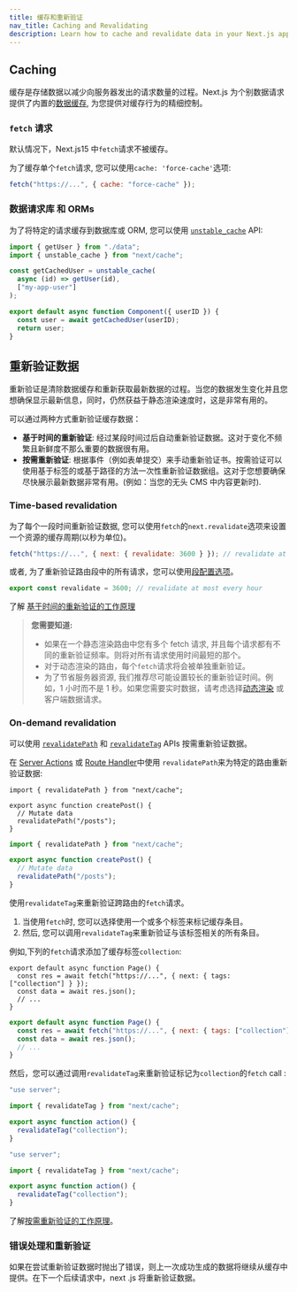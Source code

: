 ```yaml
---
title: 缓存和重新验证
nav_title: Caching and Revalidating
description: Learn how to cache and revalidate data in your Next.js application.
---
```


## Caching

缓存是存储数据以减少向服务器发出的请求数量的过程。Next.js 为个别数据请求提供了内置的[数据缓存](/docs/content/app/building-your-application/caching), 为您提供对缓存行为的精细控制。

### `fetch` 请求

默认情况下，Next.js15 中`fetch`请求不被缓存。

为了缓存单个`fetch`请求, 您可以使用`cache: 'force-cache'`选项:

```js
fetch("https://...", { cache: "force-cache" });
```

### 数据请求库 和 ORMs

为了将特定的请求缓存到数据库或 ORM, 您可以使用 [`unstable_cache`](/docs/content/app/api-reference/functions/unstable_cache) API:

```jsx
import { getUser } from "./data";
import { unstable_cache } from "next/cache";

const getCachedUser = unstable_cache(
  async (id) => getUser(id),
  ["my-app-user"]
);

export default async function Component({ userID }) {
  const user = await getCachedUser(userID);
  return user;
}
```

## 重新验证数据

重新验证是清除数据缓存和重新获取最新数据的过程。当您的数据发生变化并且您想确保显示最新信息，同时，仍然获益于静态渲染速度时，这是非常有用的。

可以通过两种方式重新验证缓存数据：

- **基于时间的重新验证**: 经过某段时间过后自动重新验证数据。这对于变化不频繁且新鲜度不那么重要的数据很有用。
- **按需重新验证**: 根据事件（例如表单提交）来手动重新验证书。按需验证可以使用基于标签的或基于路径的方法一次性重新验证数据组。这对于您想要确保尽快展示最新数据非常有用。(例如：当您的无头 CMS 中内容更新时).

### Time-based revalidation

为了每个一段时间重新验证数据, 您可以使用`fetch`的`next.revalidate`选项来设置一个资源的缓存周期(以秒为单位)。

```js
fetch("https://...", { next: { revalidate: 3600 } }); // revalidate at most every hour
```

或者, 为了重新验证路由段中的所有请求，您可以使用[段配置选项](/docs/content/app/api-reference/file-conventions/route-segment-config)。

```jsx filename="layout.js | page.js"
export const revalidate = 3600; // revalidate at most every hour
```

了解 [基于时间的重新验证的工作原理](/docs/content/app/building-your-application/caching#revalidating-1)

> **您需要知道:**
>
> - 如果在一个静态渲染路由中您有多个 fetch 请求, 并且每个请求都有不同的重新验证频率。则将对所有请求使用时间最短的那个。
> - 对于动态渲染的路由，每个`fetch`请求将会被单独重新验证。
> - 为了节省服务器资源, 我们推荐尽可能设置较长的重新验证时间。例如，1 小时而不是 1 秒。如果您需要实时数据，请考虑选择[动态渲染](/docs/content/app/building-your-application/rendering/server-components#dynamic-rendering) 或客户端数据请求。

### On-demand revalidation

可以使用 [`revalidatePath`](/docs/content/app/api-reference/functions/revalidatePath) 和 [`revalidateTag`](/docs/content/app/api-reference/functions/revalidateTag) APIs 按需重新验证数据。

在 [Server Actions](/docs/content/app/building-your-application/data-fetching/server-actions-and-mutations) 或 [Route Handler](/docs/content/app/building-your-application/routing/route-handlers)中使用 `revalidatePath`来为特定的路由重新验证数据:

```tsx filename="@/app/actions.tsx switcher
import { revalidatePath } from "next/cache";

export async function createPost() {
  // Mutate data
  revalidatePath("/posts");
}
```

```jsx filename="@/app/actions.js switcher
import { revalidatePath } from "next/cache";

export async function createPost() {
  // Mutate data
  revalidatePath("/posts");
}
```

使用`revalidateTag`来重新验证跨路由的`fetch`请求。

1. 当使用`fetch`时, 您可以选择使用一个或多个标签来标记缓存条目。
2. 然后, 您可以调用`revalidateTag`来重新验证与该标签相关的所有条目。

例如,下列的`fetch`请求添加了缓存标签`collection`:

```tsx filename="app/page.tsx" switcher
export default async function Page() {
  const res = await fetch("https://...", { next: { tags: ["collection"] } });
  const data = await res.json();
  // ...
}
```

```jsx filename="app/page.js" switcher
export default async function Page() {
  const res = await fetch("https://...", { next: { tags: ["collection"] } });
  const data = await res.json();
  // ...
}
```

然后，您可以通过调用`revalidateTag`来重新验证标记为`collection`的`fetch` call :

```ts filename="@/app/actions.ts" switcher
"use server";

import { revalidateTag } from "next/cache";

export async function action() {
  revalidateTag("collection");
}
```

```js filename="@/app/actions.js" switcher
"use server";

import { revalidateTag } from "next/cache";

export async function action() {
  revalidateTag("collection");
}
```

了解[按需重新验证的工作原理](/docs/content/app/building-your-application/caching#on-demand-revalidation)。

### 错误处理和重新验证

如果在尝试重新验证数据时抛出了错误，则上一次成功生成的数据将继续从缓存中提供。在下一个后续请求中，next .js 将重新验证数据。
